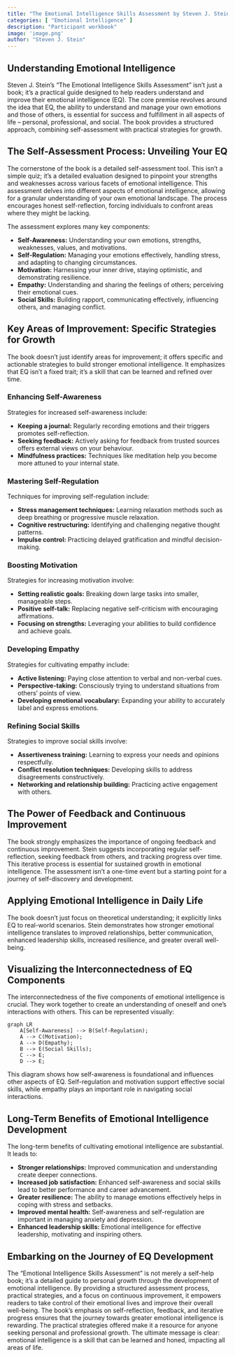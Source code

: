 ```yaml
---
title: "The Emotional Intelligence Skills Assessment by Steven J. Stein"
categories: [ "Emotional Intelligence" ]
description: "Participant workbook"
image: 'image.png'
author: "Steven J. Stein"
---
```

## Understanding Emotional Intelligence

Steven J. Stein's "The Emotional Intelligence Skills Assessment" isn't just a book; it's a practical guide designed to help readers understand and improve their emotional intelligence (EQ). The core premise revolves around the idea that EQ, the ability to understand and manage your own emotions and those of others, is essential for success and fulfillment in all aspects of life – personal, professional, and social. The book provides a structured approach, combining self-assessment with practical strategies for growth.

## The Self-Assessment Process: Unveiling Your EQ

The cornerstone of the book is a detailed self-assessment tool. This isn't a simple quiz; it's a detailed evaluation designed to pinpoint your strengths and weaknesses across various facets of emotional intelligence.  This assessment delves into different aspects of emotional intelligence, allowing for a granular understanding of your own emotional landscape.  The process encourages honest self-reflection, forcing individuals to confront areas where they might be lacking.

The assessment explores many key components:

* **Self-Awareness:** Understanding your own emotions, strengths, weaknesses, values, and motivations.
* **Self-Regulation:** Managing your emotions effectively, handling stress, and adapting to changing circumstances.
* **Motivation:**  Harnessing your inner drive, staying optimistic, and demonstrating resilience.
* **Empathy:** Understanding and sharing the feelings of others; perceiving their emotional cues.
* **Social Skills:** Building rapport, communicating effectively, influencing others, and managing conflict.


## Key Areas of Improvement: Specific Strategies for Growth

The book doesn't just identify areas for improvement; it offers specific and actionable strategies to build stronger emotional intelligence. It emphasizes that EQ isn't a fixed trait; it’s a skill that can be learned and refined over time.

### Enhancing Self-Awareness

Strategies for increased self-awareness include:

* **Keeping a journal:** Regularly recording emotions and their triggers promotes self-reflection.
* **Seeking feedback:** Actively asking for feedback from trusted sources offers external views on your behaviour.
* **Mindfulness practices:** Techniques like meditation help you become more attuned to your internal state.

### Mastering Self-Regulation

Techniques for improving self-regulation include:

* **Stress management techniques:** Learning relaxation methods such as deep breathing or progressive muscle relaxation.
* **Cognitive restructuring:** Identifying and challenging negative thought patterns.
* **Impulse control:** Practicing delayed gratification and mindful decision-making.

### Boosting Motivation

Strategies for increasing motivation involve:

* **Setting realistic goals:** Breaking down large tasks into smaller, manageable steps.
* **Positive self-talk:** Replacing negative self-criticism with encouraging affirmations.
* **Focusing on strengths:** Leveraging your abilities to build confidence and achieve goals.

### Developing Empathy

Strategies for cultivating empathy include:

* **Active listening:** Paying close attention to verbal and non-verbal cues.
* **Perspective-taking:** Consciously trying to understand situations from others' points of view.
* **Developing emotional vocabulary:** Expanding your ability to accurately label and express emotions.

### Refining Social Skills

Strategies to improve social skills involve:

* **Assertiveness training:** Learning to express your needs and opinions respectfully.
* **Conflict resolution techniques:** Developing skills to address disagreements constructively.
* **Networking and relationship building:** Practicing active engagement with others.


## The Power of Feedback and Continuous Improvement

The book strongly emphasizes the importance of ongoing feedback and continuous improvement.  Stein suggests incorporating regular self-reflection, seeking feedback from others, and tracking progress over time.  This iterative process is essential for sustained growth in emotional intelligence.  The assessment isn't a one-time event but a starting point for a journey of self-discovery and development.

##  Applying Emotional Intelligence in Daily Life

The book doesn't just focus on theoretical understanding; it explicitly links EQ to real-world scenarios.  Stein demonstrates how stronger emotional intelligence translates to improved relationships, better communication, enhanced leadership skills, increased resilience, and greater overall well-being.


##  Visualizing the Interconnectedness of EQ Components

The interconnectedness of the five components of emotional intelligence is crucial. They work together to create an understanding of oneself and one's interactions with others. This can be represented visually:

```mermaid
graph LR
    A[Self-Awareness] --> B(Self-Regulation);
    A --> C(Motivation);
    A --> D(Empathy);
    B --> E(Social Skills);
    C --> E;
    D --> E;
```

This diagram shows how self-awareness is foundational and influences other aspects of EQ.  Self-regulation and motivation support effective social skills, while empathy plays an important role in navigating social interactions.


##  Long-Term Benefits of Emotional Intelligence Development

The long-term benefits of cultivating emotional intelligence are substantial.  It leads to:

* **Stronger relationships:** Improved communication and understanding create deeper connections.
* **Increased job satisfaction:** Enhanced self-awareness and social skills lead to better performance and career advancement.
* **Greater resilience:** The ability to manage emotions effectively helps in coping with stress and setbacks.
* **Improved mental health:** Self-awareness and self-regulation are important in managing anxiety and depression.
* **Enhanced leadership skills:** Emotional intelligence for effective leadership, motivating and inspiring others.


## Embarking on the Journey of EQ Development

The "Emotional Intelligence Skills Assessment" is not merely a self-help book; it's a detailed guide to personal growth through the development of emotional intelligence. By providing a structured assessment process, practical strategies, and a focus on continuous improvement, it empowers readers to take control of their emotional lives and improve their overall well-being. The book's emphasis on self-reflection, feedback, and iterative progress ensures that the journey towards greater emotional intelligence is rewarding.  The practical strategies offered make it a resource for anyone seeking personal and professional growth.  The ultimate message is clear: emotional intelligence is a skill that can be learned and honed, impacting all areas of life.

